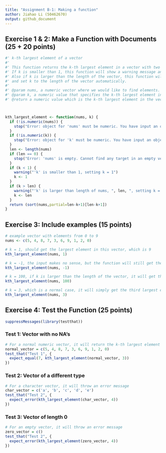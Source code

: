 ```yaml
---
title: "Assignment B-1: Making a function"
author: Jiahao Li (50462670)
output: github_document
---
```


## Exercise 1 & 2: Make a Function with Documents (25 + 20 points)
```r
#' k-th largest element of a vector
#' 
#' This function returns the k-th largest element in a vector with two parameters, nums and k on a 1-index basis. 
#' If k is smaller than 1, this function will show a warning message and set k to 1 automatically. 
#' Also if k is larger than the length of the vector, this function will show a warning message, 
#' and set k to the length of the vector automatically.
#' 
#' @param nums, a numeric vector where we would like to find elements. This function is trying to find a target in a group of numbers so this parameter is named as nums.
#' @param k, a numeric value that specifies the k-th largest element in the vector. This function is trying to find the k-th largest element in a vector so this parameter is named as k.
#' @return a numeric value which is the k-th largest element in the vector



kth_largest_element <- function(nums, k) {
  if (!is.numeric(nums)) {
    stop("Error: object for 'nums' must be numeric. You have input an object of class: ", class(nums)[1])
  }
  if (!is.numeric(k)) {
    stop("Error: object for 'k' must be numeric. You have input an object of class: ", class(nums)[2])
  }
  len <- length(nums)
  if (len == 0) {
    stop("Error: 'nums' is empty. Cannot find any target in an empty vector")
  }
  if (k < 1) {
    warning("'k' is smaller than 1, setting k = 1")
    k <- 1
  }
  if (k > len) {
    warning("'k' is larger than length of nums, ", len, ", setting k = ", len)
    k <- len
  }
  return (sort(nums,partial=len-k+1)[len-k+1])
}
```

## Exercise 3: Include examples (15 points)
```r
# example vector with elements from 0 to 9
nums <- c(5, 4, 8, 7, 3, 6, 9, 1, 2, 0)

# k = 1, should get the largest element in this vector, which is 9
kth_largest_element(nums, 1)

# k = -1, the input makes no sense, but the function will still get the largest element in this vector, 9
kth_largest_element(nums, -1)

# k = 100, if k is larger than the length of the vector, it will get the smallest element in this vector, which is 0
kth_largest_element(nums, 100)

# k = 3, which is a normal case, it will simply get the third largest element in this vector
kth_largest_element(nums, 3)
```

## Exercise 4: Test the Function (25 points)
```r
suppressMessages(library(testthat))
```

### Test 1: Vector with no NA's
```r
# For a normal numeric vector, it will return the k-th largest element
normal_vector = c(5, 4, 8, 7, 3, 6, 9, 1, 2, 0)
test_that("Test 1", {
  expect_equal(7, kth_largest_element(normal_vector, 3))
})
```

### Test 2: Vector of a different type
```r
# For a character vector, it will throw an error message
char_vector = c('a', 'b', 'c', 'd', 'e')
test_that("Test 2", {
  expect_error(kth_largest_element(char_vector, 4))
})
```

### Test 3: Vector of length 0
```r
# For an empty vector, it will throw an error message
zero_vector = c()
test_that("Test 2", {
  expect_error(kth_largest_element(zero_vector, 4))
})
```
